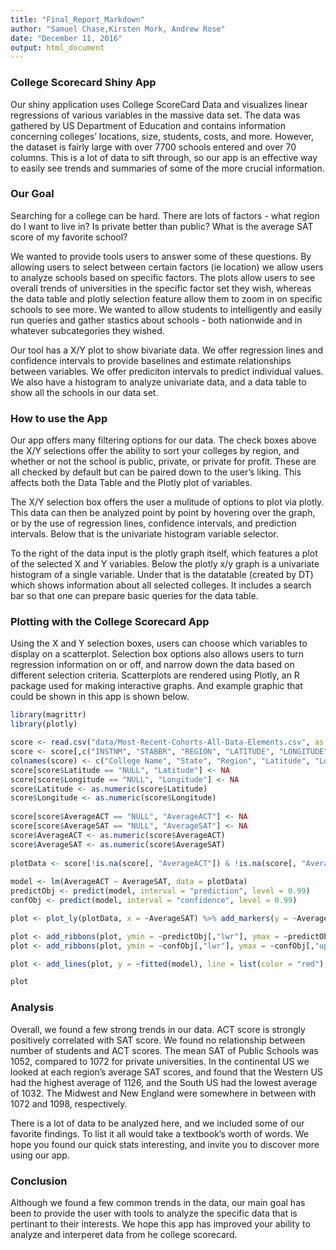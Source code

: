 ```yaml
---
title: "Final_Report_Markdown"
author: "Samuel Chase,Kirsten Mork, Andrew Rose"
date: "December 11, 2016"
output: html_document
---
```

<h3>College Scorecard Shiny App</h3>

<p>Our shiny application uses College ScoreCard Data and visualizes linear regressions of various variables in the massive data set.  The data was gathered by US Department of Education and contains information concerning colleges' locations, size, students, costs, and more.  However, the dataset is fairly large with over 7700 schools entered and over 70 columns.  This is a lot of data to sift through, so our app is an effective way to easily see trends and summaries of some of the more crucial information.</p>

<h3>Our Goal</h3>

<p>Searching for a college can be hard. There are lots of factors - what region do I want to live in? Is private better than public? What is the average SAT score of my favorite school?</p>

<p>We wanted to provide tools users to answer some of these questions. By allowing users to select between certain factors (ie location) we allow users to analyze schools based on specific factors. The plots allow users to see overall trends of universities in the specific factor set they wish, whereas the data table and plotly selection feature allow them to zoom in on specific schools to see more. We wanted to allow students to intelligently and easily run queries and gather stastics about schools - both nationwide and in whatever subcategories they wished. </p>

<p>Our tool has a X/Y plot to show bivariate data. We offer regression lines and confidence intervals to provide baselines and estimate relationships between variables. We offer prediciton intervals to predict individual values. We also have a histogram to analyze univariate data, and a data table to show all the schools in our data set.</p>

<h3>How to use the App</h3>

<p>Our app offers many filtering options for our data. The check boxes above the X/Y selections offer the ability to sort your colleges by region, and whether or not the school is public, private, or private for profit. These are all checked by default but can be paired down to the user's liking. This affects both the Data Table and the Plotly plot of variables.</p>

<p>The X/Y selection box offers the user a mulitude of options to plot via plotly. This data can then be analyzed point by point by hovering over the graph, or by the use of regression lines, confidence intervals, and prediction intervals. Below that is the univariate histogram variable selector.</p>

<p>To the right of the data input is the plotly graph itself, which features a plot of the selected X and Y variables. Below the plotly x/y graph is a univariate histogram of a single variable. Under that is the datatable (created by DT) which shows information about all selected colleges. It includes a search bar so that one can prepare basic queries for the data table.</p>

<h3>Plotting with the College Scorecard App</h3>

<p>Using the X and Y selection boxes, users can choose which variables to display on a scatterplot. Selection box options also allows users to turn regression information on or off, and narrow down the data based on different selection criteria. Scatterplots are rendered using Plotly, an R package used for making interactive graphs. And example graphic that could be shown in this app is shown below.</p>

```R
library(magrittr)
library(plotly)

score <- read.csv("data/Most-Recent-Cohorts-All-Data-Elements.csv", as.is = T)
score <- score[,c("INSTNM", "STABBR", "REGION", "LATITUDE", "LONGITUDE", "CONTROL", "SAT_AVG_ALL", "ACTCMMID", "UGDS", "NPT4_PUB", "NPT4_PRIV", "MN_EARN_WNE_P10", "PCTFLOAN", "ADM_RATE_ALL")]
colnames(score) <- c("College Name", "State", "Region", "Latitude", "Longitude", "Control", "AverageSAT", "AverageACT", "NumberofStudents", "PublicNetCost", "PrivateNetCost", "MeanEarnings", "PercentFedLoan", "AdmissionRate")
score[score$Latitude == "NULL", "Latitude"] <- NA
score[score$Longitude == "NULL", "Longitude"] <- NA
score$Latitude <- as.numeric(score$Latitude)
score$Longitude <- as.numeric(score$Longitude)
  
score[score$AverageACT == "NULL", "AverageACT"] <- NA
score[score$AverageSAT == "NULL", "AverageSAT"] <- NA
score$AverageACT <- as.numeric(score$AverageACT)
score$AverageSAT <- as.numeric(score$AverageSAT)
  
plotData <- score[!is.na(score[, "AverageACT"]) & !is.na(score[, "AverageSAT"]), ]
    
model <- lm(AverageACT ~ AverageSAT, data = plotData)
predictObj <- predict(model, interval = "prediction", level = 0.99)
confObj <- predict(model, interval = "confidence", level = 0.99)

plot <- plot_ly(plotData, x = ~AverageSAT) %>% add_markers(y = ~AverageACT, name = "", text = plotData[,"College Name"], showlegend = F)

plot <- add_ribbons(plot, ymin = ~predictObj[,"lwr"], ymax = ~predictObj[,"upr"], line = list(color = 'rgba(255, 246, 79, 0.4)'), fillcolor = 'rgba(255, 246, 79, 0.4)', name = "99% Prediction Interval")
plot <- add_ribbons(plot, ymin = ~confObj[,"lwr"], ymax = ~confObj[,"upr"], line = list(color = 'rgba(255, 150, 0, 0.4)'), fillcolor = 'rgba(255, 204, 0, 0.4)', name = "99% Confidence Interval")

plot <- add_lines(plot, y = ~fitted(model), line = list(color = "red"), name = "Regression Line")

plot
```

<h3>Analysis</h3>

<p>Overall, we found a few strong trends in our data. ACT score is strongly positively correlated with SAT score. We found no relationship between number of students and ACT scores. The mean SAT of Public Schools was 1052, compared to 1072 for private universities. In the continental US we looked at each region's average SAT scores, and found that the Western US had the highest average of 1126, and the South US had the lowest average of 1032. The Midwest and New England were somewhere in between with 1072 and 1098, respectively.</p>

<p>There is a lot of data to be analyzed here, and we included some of our favorite findings. To list it all would take a textbook's worth of words. We hope you found our quick stats interesting, and invite you to discover more using our app.</p>

<h3>Conclusion</h3>

<p>Although we found a few common trends in the data, our main goal has been to provide the user with tools to analyze the specific data that is pertinant to their interests. We hope this app has improved your ability to analyze and interperet data from he college scorecard. </p>
